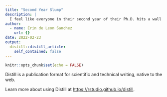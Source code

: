 ```yaml
---
title: "Second Year Slump"
description: |
  I feel like everyone in their second year of their Ph.D. hits a wall in Winter quarter...
author:
  - name: Erin de Leon Sanchez
    url: {}
date: 2022-02-23
output:
  distill::distill_article:
    self_contained: false
---
```



```r
knitr::opts_chunk$set(echo = FALSE)
```

Distill is a publication format for scientific and technical writing, native to the web.

Learn more about using Distill at <https://rstudio.github.io/distill>.


